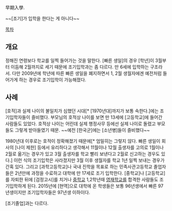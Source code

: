 早期入學.

~~[조기]가 입학을 한다는 게 아니다~~

[[목차]]
== 개요 ==
정해진 연령보다 학교를 일찍 들어가는 것을 말한다. [빠른 생일]의 경우 [학년]이 3월부터 이듬해 2월까지로 세기 때문에 조기입학과는 좀 다르다. 만 6세에 입학하는 구조라서. 다만 2009년에 학년에 따른 빠른 생일을 폐지하면서 1, 2월 생월자에겐 예전처럼 들어가게 하는 경우로 조기입학이 가능해졌다.
== 사례 ==
[호적]과 실제 나이의 불일치가 심했던 시대[* [1970년대]까지가 보통 속한다.]에는 조기입학자들이 즐비했다. 부모님의 호적상 나이를 보면 만 13세에 [고등학교]에 들어간 사람들도 있었다. 호적상 나이는 어린데 실제 행정사무 등에선 실제 나이로 돌렸고 부모들도 그렇게 받아들였기 때문. ~~예전 [한국군]에는 [소년병]들이 즐비했다~~

1980년대 이후로는 호적이 정확해졌기 때문에[* 엄밀히는 그렇지 않다. 빠른 생일이 회사의 [나이 제한] 등에서 유리하다고 생각해서 11월이나 12월 출생자를 고의로 1월이나 2월로 옮기는 경우가 있고 3월 출생자를 학교 빨리 보낸다고 2월로 신고하는 경우도 있다.] 이런 식의 조기입학은 사라졌지만 3월 이후 생월자를 학교 1년 일찍 보내는 경우가 간혹 있다. 그리고 [과학고등학교]나 국내 진학을 목표로 하는 민족사관고등학교 졸업자들은 2년만에 과정을 수료하고 대학에 만 17세로 조기 입학한다. [중학교]나 [고등학교]를 자퇴한 뒤에 [검정고시]를 치거나 [[중학교]] 1,2학년때 [[영재학교]]를 합격한 사람들도 조기입학하게 된다. 2015년에 [현역]으로 대학에 온 학생들은 보통 96년생에서 빠른 97년생이지만 조기입학자들은 97년생 이하이다.

[조기졸업]과는 다르다.
